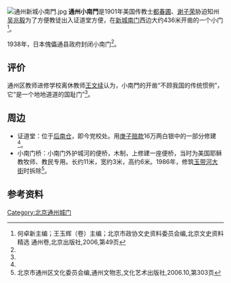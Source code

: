 {{Coord|39.900207|116.646819|display=title|type:landmark}}
[[File:通州新城小南門.jpg|thumb]]
'''通州小南門'''是1901年美国传教士[[都春圃|都春圃]]、[[谢子荣|谢子荣]]胁迫知州[[吴兆毅|吴兆毅]]为了方便教徒出入证道堂方便，在[[新城南门|新城南门]]西边大约436米开凿的一个小门<ref name="王文续">何卓新主编；王玉辉（卷）主编；北京市政协文史资料委员会编,北京文史资料精选  通州卷,北京出版社,2006,第49页</ref>。

1938年，日本傀儡通县政府封闭小南门<ref name="通州文物志" />。

==评价==

通州区教师进修学校离休教师[[王文续|王文续]]认为，小南門的开凿“不顾我国的传统惯例”，它“是一个地地道道的国耻门”<ref name="王文续" />。

==周边==

* 证道堂：位于[[后南仓|后南仓]]，即今党校处。用[[庚子赔款|庚子赔款]]16万两白银中的一部分修建<ref name="通州文物志" />。
* 小南门桥：小南门外护城河的便桥，木制，上修建一座便桥，当时为美国耶稣教牧师、教民专用。长约11米，宽约3米，高约6米。1986年，修筑[[玉带河大街|玉带河大街]]时拆除<ref name="通州文物志">北京市通州区文化委员会编,通州文物志,文化艺术出版社,2006.10,第303页</ref>。

{{通州城池圖}}

==参考资料==

<references />

[[Category:北京通州城门|Category:北京通州城门]]